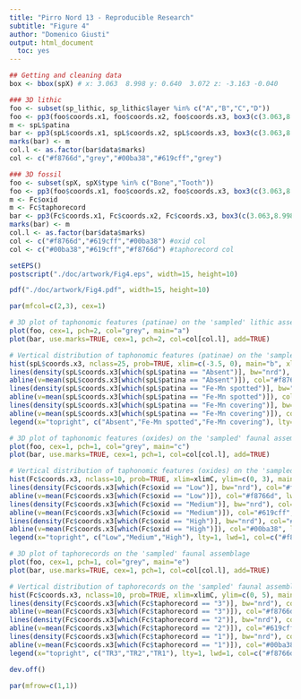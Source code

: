 ```yaml
---
title: "Pirro Nord 13 - Reproducible Research"
subtitle: "Figure 4"
author: "Domenico Giusti"
output: html_document
  toc: yes
---
```


```r
## Getting and cleaning data
box <- bbox(spX) # x: 3.063  8.998 y: 0.640  3.072 z: -3.163 -0.040

### 3D lithic
foo <- subset(sp_lithic, sp_lithic$layer %in% c("A","B","C","D"))
foo <- pp3(foo$coords.x1, foo$coords.x2, foo$coords.x3, box3(c(3.063,8.998), c(0.640,3.072), c(-3.163,-0.040)))
m <- spL$patina
bar <- pp3(spL$coords.x1, spL$coords.x2, spL$coords.x3, box3(c(3.063,8.998), c(0.640,3.072), c(-3.163,-0.040)))
marks(bar) <- m
col.l <- as.factor(bar$data$marks)
col <- c("#f8766d","grey","#00ba38","#619cff","grey")

### 3D fossil
foo <- subset(spX, spX$type %in% c("Bone","Tooth"))
foo <- pp3(foo$coords.x1, foo$coords.x2, foo$coords.x3, box3(c(3.063,8.998), c(0.640,3.072), c(-3.163,-0.040)))
m <- Fc$oxid
m <- Fc$taphorecord
bar <- pp3(Fc$coords.x1, Fc$coords.x2, Fc$coords.x3, box3(c(3.063,8.998), c(0.640,3.072), c(-3.163,-0.040)))
marks(bar) <- m
col.l <- as.factor(bar$data$marks)
col <- c("#f8766d","#619cff","#00ba38") #oxid col
col <- c("#00ba38","#619cff","#f8766d") #taphorecord col
```

```r
setEPS()
postscript("./doc/artwork/Fig4.eps", width=15, height=10)

pdf("./doc/artwork/Fig4.pdf", width=15, height=10)

par(mfcol=c(2,3), cex=1)

# 3D plot of taphonomic features (patinae) on the 'sampled' lithic assemblage
plot(foo, cex=1, pch=2, col="grey", main="a")
plot(bar, use.marks=TRUE, cex=1, pch=2, col=col[col.l], add=TRUE)

# Vertical distribution of taphonomic features (patinae) on the 'sampled' lithic assemblage
hist(spL$coords.x3, nclass=25, prob=TRUE, xlim=c(-3.5, 0), main="b", xlab="z(meter)")
lines(density(spL$coords.x3[which(spL$patina == "Absent")], bw="nrd"), col="#f8766d", lwd=1)
abline(v=mean(spL$coords.x3[which(spL$patina == "Absent")]), col="#f8766d", lwd=1, lty=2)
lines(density(spL$coords.x3[which(spL$patina == "Fe-Mn spotted")], bw="nrd"), col="#619cff", lwd=1)
abline(v=mean(spL$coords.x3[which(spL$patina == "Fe-Mn spotted")]), col="#619cff", lwd=1, lty=2)
lines(density(spL$coords.x3[which(spL$patina == "Fe-Mn covering")], bw="nrd"), col="#00ba38", lwd=1)
abline(v=mean(spL$coords.x3[which(spL$patina == "Fe-Mn covering")]), col="#00ba38", lwd=1, lty=2)
legend(x="topright", c("Absent","Fe-Mn spotted","Fe-Mn covering"), lty=1, lwd=1, col=c("#f8766d","#619cff","#00ba38"))

# 3D plot of taphonomic features (oxides) on the 'sampled' faunal assemblage
plot(foo, cex=1, pch=1, col="grey", main="c")
plot(bar, use.marks=TRUE, cex=1, pch=1, col=col[col.l], add=TRUE)

# Vertical distribution of taphonomic features (oxides) on the 'sampled' faunal assemblage
hist(Fc$coords.x3, nclass=10, prob=TRUE, xlim=xlimC, ylim=c(0, 3), main="d", xlab="z(meter)")
lines(density(Fc$coords.x3[which(Fc$oxid == "Low")], bw="nrd"), col="#f8766d", lwd=1)
abline(v=mean(Fc$coords.x3[which(Fc$oxid == "Low")]), col="#f8766d", lwd=1, lty=2)
lines(density(Fc$coords.x3[which(Fc$oxid == "Medium")], bw="nrd"), col="#619cff", lwd=1)
abline(v=mean(Fc$coords.x3[which(Fc$oxid == "Medium")]), col="#619cff", lwd=1, lty=2)
lines(density(Fc$coords.x3[which(Fc$oxid == "High")], bw="nrd"), col="#00ba38", lwd=1)
abline(v=mean(Fc$coords.x3[which(Fc$oxid == "High")]), col="#00ba38", lwd=1, lty=2)
legend(x="topright", c("Low","Medium","High"), lty=1, lwd=1, col=c("#f8766d","#619cff","#00ba38"))

# 3D plot of taphorecords on the 'sampled' faunal assemblage
plot(foo, cex=1, pch=1, col="grey", main="e")
plot(bar, use.marks=TRUE, cex=1, pch=1, col=col[col.l], add=TRUE)

# Vertical distribution of taphorecords on the 'sampled' faunal assemblage
hist(Fc$coords.x3, nclass=10, prob=TRUE, xlim=xlimC, ylim=c(0, 5), main="f", xlab="z(meter)")
lines(density(Fc$coords.x3[which(Fc$taphorecord == "3")], bw="nrd"), col="#f8766d", lwd=1)
abline(v=mean(Fc$coords.x3[which(Fc$taphorecord == "3")]), col="#f8766d", lwd=1, lty=2)
lines(density(Fc$coords.x3[which(Fc$taphorecord == "2")], bw="nrd"), col="#619cff", lwd=1)
abline(v=mean(Fc$coords.x3[which(Fc$taphorecord == "2")]), col="#619cff", lwd=1, lty=2)
lines(density(Fc$coords.x3[which(Fc$taphorecord == "1")], bw="nrd"), col="#00ba38", lwd=1)
abline(v=mean(Fc$coords.x3[which(Fc$taphorecord == "1")]), col="#00ba38", lwd=1, lty=2)
legend(x="topright", c("TR3","TR2","TR1"), lty=1, lwd=1, col=c("#f8766d","#619cff","#00ba38"))

dev.off()

par(mfrow=c(1,1))
```